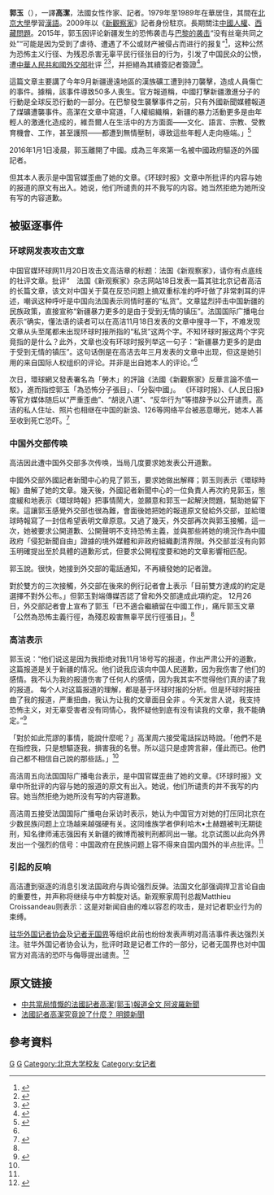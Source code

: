 {{expand|time=2016-01-01T14:45:54+00:00}}
'''郭玉'''（{{lang-fr|Ursula Gauthier}}），一譯'''高潔'''，法國女性作家、記者。1979年至1989年在華居住，其間在[[北京大學|北京大學]]學習[[漢語|漢語]]。2009年以《[[新觀察家|新觀察家]]》記者身份駐京。長期關注[[中华人民共和国人权|中國人權]]、[[西藏問題|西藏問題]]。2015年，郭玉因评论新疆发生的恐怖袭击与[[2015年11月巴黎袭击事件|巴黎的袭击]]“没有丝毫共同之处”“可能是因为受到了虐待、遭遇了不公或财产被侵占而进行的报复”<ref>{{Cite web |url=http://www.guancha.cn/politics/2015_12_25_345943.shtml |title=一名法国驻华记者未获续签或将离境 曾撰文攻击中国民族政策被斥“政治偏见” |accessdate=2016-01-03 |archive-date=2015-12-27 |archive-url=https://web.archive.org/web/20151227205400/http://www.guancha.cn/politics/2015_12_25_345943.shtml |dead-url=no }}</ref>，这种公然为恐怖主义行径、为残忍杀害无辜平民行径张目的行为，引发了中国民众的公愤，遭[[中華人民共和國外交部|中華人民共和國外交部]]批评
<ref>{{Cite web |url=http://www.chinadaily.com.cn/micro-reading/dzh/2016-01-02/content_14450542.html |title=外交部谈郭玉离华 决不容忍为恐怖主义张目的自由 |accessdate=2016-01-03 |archive-date=2016-09-23 |archive-url=https://web.archive.org/web/20160923102123/http://www.chinadaily.com.cn/micro-reading/dzh/2016-01-02/content_14450542.html |dead-url=no }}</ref><ref>{{Cite web |url=http://news.ifeng.com/a/20151226/46845675_0.shtml |title=郭玉曾撰文攻击中国民族政策 维族学者：她胡说八道_凤凰资讯 |accessdate=2016-01-01 |archive-date=2015-12-28 |archive-url=https://web.archive.org/web/20151228224553/http://news.ifeng.com/a/20151226/46845675_0.shtml |dead-url=no }}</ref>，并拒絕為其續簽記者簽證<ref>{{Cite web |url=http://www.voachinese.com/media/video/voaconnect--20151228-china-french-lobs-visa-rejections/3121444.html |title=VOA连线： 法国《新观察家》驻京记者郭玉记者签证被拒签 |accessdate=2016-01-01 |archive-date=2016-01-02 |archive-url=https://web.archive.org/web/20160102190307/http://www.voachinese.com/media/video/voaconnect--20151228-china-french-lobs-visa-rejections/3121444.html |dead-url=no }}</ref>。

這篇文章主要講了今年9月新疆邊遠地區的漢族礦工遭到持刀襲擊，造成人員傷亡的事件。據稱，該事件導致50多人喪生。官方報道稱，中國打擊新疆激進分子的行動是全球反恐行動的一部分。在巴黎發生襲擊事件之前，只有外國新聞媒體報道了煤礦遭襲事件。高潔在文章中寫道，「人權組織稱，新疆的暴力活動更多是由年輕人的激進化造成的，維吾爾人在生活中的方方面面——文化、語言、宗教、受教育機會、工作，甚至護照——都遭到無情壓制，導致這些年輕人走向極端。」<ref name="nytimes">{{cite web|url=http://cn.nytimes.com/china/20151227/c27china/zh-hant/|website=cn.nytimes.com|title=中國宣布將驅逐法國記者，指其同情恐怖主義|author=傅才德|agency=纽约时报|date=2015-12-27|accessdate=2016-10-03|archive-url=https://webcache.googleusercontent.com/search?q=cache:6jU9NKbyJPIJ:cn.nytimes.com/china/20151227/c27china/zh-hant/+&cd=4&hl=en&ct=clnk&gl=hk|archive-date=2016-09-26}}</ref>

2016年1月1日凌晨，郭玉離開了中國。成為三年來第一名被中國政府驅逐的外國記者。

但其本人表示是中国官媒歪曲了她的文章。《环球时报》文章中所批评的内容与她的报道的原文有出入。她说，他们所谴责的并不我写的内容。她当然拒绝为她所没有写的内容道歉。

==被驱逐事件==
===环球网发表攻击文章===
中国官媒环球网11月20日攻击文高洁章的标题：法国《新观察家》，请你有点底线的社评文章。批评“　法国《新观察家》杂志网站18日发表一篇其驻北京记者高洁的长篇文章，该文对中国关于莫在反恐问题上搞双重标准的呼吁做了非常刺耳的评述，嘲讽这种呼吁是中国向法国表示同情时塞的“私货”。文章猛烈抨击中国新疆的民族政策，直接宣称“新疆暴力更多的是由于受到无情的镇压”。法国国际广播电台表示“确实，懂法语的读者可以在高洁11月18日发表的文章中搜寻一下，不难发现文章从头至尾都未出现环球时报所指的“私货”这两个字。不知环球时报这两个字究竟指的是什么？此外，文章也没有环球时报列举这一句子：“新疆暴力更多的是由于受到无情的镇压”。这句话倒是在高洁去年三月发表的文章中出现，但这是她引用的来自国际人权组织的评论。并非是出自她本人的评论。”<ref name="cnrfi"/>

次日，環球網又發表署名為「勞木」的評論《法國《新觀察家》反華言論不值一駁》，進而指控郭玉「為恐怖分子張目」、「分裂中國」。
《环球时报》、《人民日报》等官方媒体随后以“严重歪曲”、“胡说八道”、“反华行为”等措辞予以公开谴责。高洁的私人住址、照片也相继在中国的新浪、126等网络平台被恶意曝光，她本人甚至收到死亡恐吓。<ref name="theinitium">{{cite web|url=https://theinitium.com/article/20160311-international-francereporter/|website=theinitium.com|agency=端传媒|title=遭北京驅逐後，這名法國女記者跟我們談了談|author=蘇嘉鵬|date=2016-03-11|archive-url=https://webcache.googleusercontent.com/search?q=cache:3NGmuVt8-dMJ:https://theinitium.com/article/20160311-international-francereporter/+&cd=1&hl=en&ct=clnk&gl=hk|archive-date=2016-09-29}}</ref>

===中国外交部传唤===
高洁因此遭中国外交部多次传唤，当局几度要求她发表公开道歉。

中國外交部外國記者新聞中心約見了郭玉，要求她做出解釋；郭玉则表示《環球時報》曲解了她的文章。幾天後，外國記者新聞中心的一位負責人再次約見郭玉，態度緩和地表示《環球時報》把事情鬧大，並願意和郭玉一起解決問題，幫助她留下來。這讓郭玉感覺外交部也很為難，會面後她把她的報道原文發給外交部，並給環球時報寫了一封信希望表明文章原意。又過了幾天，外交部再次與郭玉接觸，這一次，她被要求公開道歉、公開聲明不支持恐怖主義，並與那些將她的境況作為中國政府「侵犯新聞自由」證據的境外媒體和非政府組織劃清界限。外交部並沒有向郭玉明確提出至於具體的道歉形式，但要求公開程度要和她的文章影響相匹配。

郭玉說。很快，她接到外交部的電話通知，不再續發她的記者證。

對於雙方的三次接觸，外交部在後來的例行記者會上表示「目前雙方達成的約定是選擇不對外公布。」但郭玉對端傳媒否認了曾和外交部達成此項約定。
12月26日，外交部記者會上宣布了郭玉「已不適合繼續留在中國工作」，痛斥郭玉文章「公然為恐怖主義行徑，為殘忍殺害無辜平民行徑張目」。<ref name="theinitium"/>

===高洁表示===
郭玉说：“他们说这是因为我拒绝对我11月18号写的报道，作出严肃公开的道歉，这篇报道是关于新疆的情况。他们说我应该向中国人民道歉，因为我伤害了他们的感情。我不认为我的报道伤害了任何人的感情，因为我其实不觉得他们真的读了我的报道。 每个人对这篇报道的理解，都是基于环球时报的分析。但是环球时报扭曲了我的报道，严重扭曲，我认为让我的文章面目全非 。今天发言人说，我支持恐怖主义，对无辜受害者没有同情心，我怀疑他到底有没有读我的文章，我不能确定。”<ref>{{cite web|url=http://www.voachinese.com/a/french-journalist-20151228/3121196.html|title=法记者郭玉: 中国歪曲我的反恐报道|website=voachinese.com|agency=美国之音|author=林森|date=2015-12-29|accessdate=2016-10-03|archive-url=https://webcache.googleusercontent.com/search?q=cache:VDpIWy6d8YAJ:www.voachinese.com/a/french-journalist-20151228/3121196.html+&cd=3&hl=en&ct=clnk&gl=hk|archive-date=2016-09-26}}</ref>

「對於如此荒謬的事情，能說什麼呢？」高潔周六接受電話採訪時說。「他們不是在指控我，只是想驅逐我，損害我的名譽。所以這只是虛誇言辭，僅此而已。他們自己都不相信自己說的那些話。」<ref name="nytimes"/>

高洁周五向法国国际广播电台表示，是中国官媒歪曲了她的文章。《环球时报》文章中所批评的内容与她的报道的原文有出入。她说，他们所谴责的并不我写的内容。她当然拒绝为她所没有写的内容道歉。

高洁周五接受法国国际广播电台采访时表示，她认为中国官方对她的打压同北京在少数民族问题上立场越来越强硬有关。这同维族学者伊利哈木•土赫題被判无期徒刑，知名律师浦志强因有关新疆的微博而被判刑都同出一辙。北京试图以此向外界发出一个强烈的信号：中国政府在民族问题上容不得来自国内国外的半点批评。<ref name="cnrfi"/>

===引起的反响===
高洁遭到驱逐的消息引发法国政府与舆论强烈反弹。法国文化部强调捍卫言论自由的重要性，并声称将继续与中方斡旋对话。新观察家周刊总裁Matthieu Croissandeau则表示：这是对新闻自由的难以容忍的攻击，是对记者职业行为的束缚。

[[驻华外国记者协会|驻华外国记者协会]]及[[记者无国界|记者无国界]]等组织此前也纷纷发表声明对高洁事件表达强烈关注。驻华外国记者协会认为，批评时政是记者工作的一部分，记者无国界也对中国官方对高洁的恐吓与侮辱提出谴责。<ref name="cnrfi">{{cite web|url=http://cn.rfi.fr/%E4%B8%AD%E5%9B%BD/20151225%E6%B3%95%E5%9B%BD%E6%96%B0%E8%A7%82%E5%AF%9F%E5%AE%B6%E5%91%A8%E5%88%8A%E8%AE%B0%E8%80%85%E9%AB%98%E6%B4%81%E9%81%AD%E5%8C%97%E4%BA%AC%E9%A9%B1%E9%80%90|website=cn.rfi.fr|agency=法国国际广播电台|title=高洁：拒绝为我没写的内容道歉|date=2015-12-25|accessdate=2016-10-03|archive-url = https://webcache.googleusercontent.com/search?q=cache:1eafqIxmLw0J:cn.rfi.fr/%25E4%25B8%25AD%25E5%259B%25BD/20151225-%25E6%25B3%2595%25E5%259B%25BD%25E6%2596%25B0%25E8%25A7%2582%25E5%25AF%259F%25E5%25AE%25B6%25E5%2591%25A8%25E5%2588%258A%25E8%25AE%25B0%25E8%2580%2585%25E9%25AB%2598%25E6%25B4%2581%25E9%2581%25AD%25E5%258C%2597%25E4%25BA%25AC%25E9%25A9%25B1%25E9%2580%2590+&cd=8&hl=en&ct=clnk&gl=hk|archive-date=2016-10-03}}</ref>

==原文链接==
*[https://web.archive.org/web/20161005090820/http://aboluowang.slingshotmail.com/2015/1229/668058.html 中共當局憤慨的法國記者高潔(郭玉)報道全文 阿波羅新聞]
*[https://web.archive.org/web/20161005071958/http://www.mingjingnews.com/MIB/news/news.aspx?ID=N000124148&Page=3 法國記者高潔究竟說了什麼？ 明鏡新聞]

==參考資料==
{{reflist}}

[[Category:法國記者|G]]
[[Category:法國女性作家|G]]
[[Category:北京大学校友|Category:北京大学校友]]
[[Category:女记者|Category:女记者]]